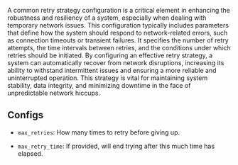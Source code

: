 A common retry strategy configuration is a critical element in enhancing the robustness and resiliency of a system, especially when dealing with temporary network issues. This configuration typically includes parameters that define how the system should respond to network-related errors, such as connection timeouts or transient failures. It specifies the number of retry attempts, the time intervals between retries, and the conditions under which retries should be initiated. By configuring an effective retry strategy, a system can automatically recover from network disruptions, increasing its ability to withstand intermittent issues and ensuring a more reliable and uninterrupted operation. This strategy is vital for maintaining system stability, data integrity, and minimizing downtime in the face of unpredictable network hiccups.

## Configs

*   `max_retries`: How many times to retry before giving up.
    
*   `max_retry_time`: If provided, will end trying after this much time has elapsed.